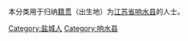 {{Catnav|頁面分類|各種主題的頁面分類|依中国各省来作的分类|各地中国人|江苏人|盐城人}}
{{Catnav|頁面分類|人物|各國人物|中国人|各地中国人|江苏人|盐城人}}

本分类用于归纳[[籍贯|籍贯]]（出生地）为[[江苏省|江苏省]][[响水县|响水县]]的人士。

[[Category:盐城人|Category:盐城人]]
[[Category:响水县|Category:响水县]]
